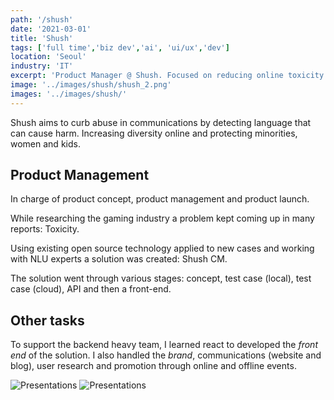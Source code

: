 ```yaml
---
path: '/shush'
date: '2021-03-01'
title: 'Shush'
tags: ['full time','biz dev','ai', 'ui/ux','dev']
location: 'Seoul'
industry: 'IT'
excerpt: 'Product Manager @ Shush. Focused on reducing online toxicity using AI'
image: '../images/shush/shush_2.png'
images: '../images/shush/'
---
```


Shush aims to curb abuse in communications by detecting language that can cause harm. 
Increasing diversity online and protecting minorities, women and kids. 

## Product Management
In charge of product concept, product management and product launch.

While researching the gaming industry a problem kept coming up in many reports: Toxicity. 

Using existing open source technology applied to new cases and working with NLU experts a solution was created:
Shush CM. 

The solution went through various stages: concept, test case (local), test case (cloud), API and then a front-end.  

## Other tasks
To support the backend heavy team, I learned react to developed the *front end* of the solution. 
I also handled the *brand*, communications (website and blog),  user research and promotion through online and offline events. 

![Presentations](../images/shush/shush_3.png)
![Presentations](../images/shush/shush_4.png)

